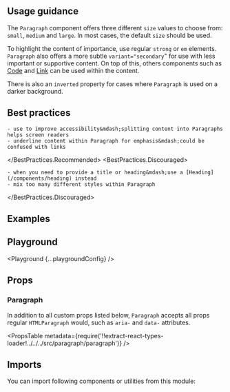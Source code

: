 


<Layout title="Paragraph" description="The go-to component for styling blocks of text.">

## Usage guidance

The `Paragraph` component offers three different `size` values to choose from: `small`, `medium` and `large`. In most cases, the default `size` should be used.

To highlight the content of importance, use regular `strong` or `em` elements. `Paragraph` also offers a more subtle `variant="secondary`" for use with less important or supportive content. On top of this, others components such as [Code](/components/code) and [Link](/components/link) can be used within the content.

There is also an `inverted` property for cases where `Paragraph` is used on a darker background.

## Best practices

<BestPractices>
  <BestPractices.Recommended>

    - use to improve accessibility&mdash;splitting content into Paragraphs helps screen readers
    - underline content within Paragraph for emphasis&mdash;could be confused with links

  </BestPractices.Recommended>
  <BestPractices.Discouraged>

    - when you need to provide a title or heading&mdash;use a [Heading](/components/heading) instead
    - mix too many different styles within Paragraph

  </BestPractices.Discouraged>
</BestPractices>

## Examples

<Example title="Variants" path="paragraph/variants">
  <Variants />
</Example>

<Example title="Sizes" path="paragraph/sizes">
  <Sizes />
</Example>

<Example title="Inverted" path="paragraph/inverted" darkPreview>
  <Inverted />
</Example>

## Playground

<Playground {...playgroundConfig} />

## Props

### Paragraph

In addition to all custom props listed below, `Paragraph` accepts all props regular `HTMLParagraph` would, such as `aria-` and `data-` attributes.

<PropsTable
  metadata={require('!!extract-react-types-loader!../../../src/paragraph/paragraph')}
/>

## Imports

You can import following components or utilities from this module:

<Imports module={ParagraphExports} path="@datacamp/waffles/paragraph" />

</Layout>
